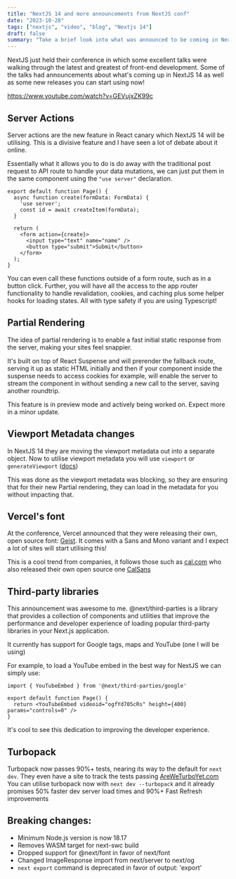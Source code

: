 ```yaml
---
title: "NextJS 14 and more announcements from NextJS conf"
date: "2023-10-28"
tags: ["nextjs", "video", "blog", "Nextjs 14"]
draft: false
summary: "Take a brief look into what was announced to be coming in NextJS 14 as well as a few other announcements from the NextJS conference"
---
```


NextJS just held their conference in which some excellent talks were walking through the latest and greatest of front-end development. Some of the talks had announcements about what's coming up in NextJS 14 as well as some new releases you can start using now!

https://www.youtube.com/watch?v=GEVujxZK99c

## Server Actions
Server actions are the new feature in React canary which NextJS 14 will be utilising. This is a divisive feature and I have seen a lot of debate about it online. 

Essentially what it allows you to do is do away with the traditional post request to API route to handle your data mutations, we can just put them in the same component using the `"use server"` declaration.

```tsx title="example.tsx"
export default function Page() {
  async function create(formData: FormData) {
    'use server';
    const id = await createItem(formData);
  }
 
  return (
    <form action={create}>
      <input type="text" name="name" />
      <button type="submit">Submit</button>
    </form>
  );
}
```
You can even call these functions outside of a form route, such as in a button click. Further, you will have all the access to the app router functionality to handle revalidation, cookies, and caching plus some helper hooks for loading states. All with type safety if you are using Typescript!

## Partial Rendering

The idea of partial rendering is to enable a fast initial static response from the server, making your sites feel snappier.

It's built on top of React Suspense and will prerender the fallback route, serving it up as static HTML initially and then if your component inside the suspense needs to access cookies for example, will enable the server to stream the component in without sending a new call to the server, saving another roundtrip.

This feature is in preview mode and actively being worked on. Expect more in a minor update.

## Viewport Metadata changes

In NextJS 14 they are moving the viewport metadata out into a separate object. Now to utilise viewport metadata you will use `viewport` or `generateViewport` ([docs](https://nextjs.org/docs/app/api-reference/functions/generate-viewport))

This was done as the viewport metadata was blocking, so they are ensuring that for their new Partial rendering, they can load in the metadata for you without impacting that.

## Vercel's font

At the conference, Vercel announced that they were releasing their own, open source font: [Geist](https://vercel.com/font). It comes with a Sans and Mono variant and I expect a lot of sites will start utilising this!

This is a cool trend from companies, it follows those such as [cal.com](cal.com) who also released their own open source one [CalSans](https://github.com/calcom/font)

## Third-party libraries

This announcement was awesome to me. @next/third-parties is a library that provides a collection of components and utilities that improve the performance and developer experience of loading popular third-party libraries in your Next.js application.

It currently has support for Google tags, maps and YouTube (one I will be using)

For example, to load a YouTube embed in the best way for NextJS we can simply use:

```
import { YouTubeEmbed } from '@next/third-parties/google'
 
export default function Page() {
  return <YouTubeEmbed videoid="ogfYd705cRs" height={400} params="controls=0" />
}
```

It's cool to see this dedication to improving the developer experience.

## Turbopack

Turbopack now passes 90%+ tests, nearing its way to the default for `next dev`. They even have a site to track the tests passing [AreWeTurboYet.com](https://areweturboyet.com/)
You can utilise turbopack now with `next dev --turbopack` and it already promises 50% faster dev server load times and 90%+ Fast Refresh improvements

## Breaking changes:
- Minimum Node.js version is now 18.17
- Removes WASM target for next-swc build 
- Dropped support for @next/font in favor of next/font 
- Changed ImageResponse import from next/server to next/og 
- `next export` command is deprecated in favor of output: 'export' 